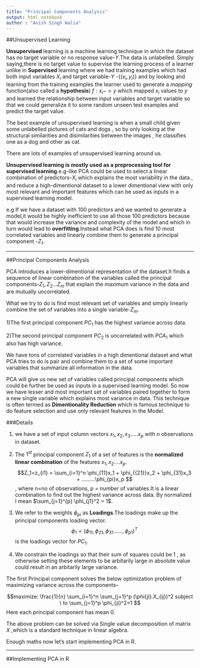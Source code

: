 ```yaml
---
title: "Principal Components Analysis"
output: html_notebook
author : "Anish Singh Walia"
---
```


##Unsupervised Learning

__Unsupervised__ learning is a machine learning technique in which the dataset has no target variable or no response value-$Y$.The data is unlabelled.
Simply saying,there is no target value to supervise the learning process of a learner unlike in __Supervised__ learning where we had training examples which had both input variables $X_i$ and target variable-$Y$ -{$(x_i,y_i)$} and by looking and learning from the training examples the learner used to generate a *mapping* function(also called a __hypothesis__) $f : x_i-> y$ which mapped $x_i$ values to $y$ and learned the relationship between input variables and target variable so that we could generalize it to some random unseen test examples and predict the target value.

The best example of unsupervised learning is when a small child given some unlabelled pictures of cats and dogs , so by only looking at the structural similarities and disimilarities between the images , he classifies one as a dog and other as cat.

There are lots of examples of unsupervised learning around us.

__Unsupervised learning is mostly used as a preprocessing tool for supervised learning__.e.g-like PCA could be used to select a linear combination of predictors-$X_i$ which explains the most variability in the data , and reduce a high-dimentional dataset to a lower dimentional view with only most relevant and important features which can be used as inputs in a supervised learning model.

e.g If we have a dataset with 100 predictors and we wanted to generate a model,it would be highly inefficient to use all those 100 predictors because that would increase the variance and complexity of the model and which in turn would lead to __overfitting__.Instead what PCA does is find 10 most correlated variables and linearly combine them to generate a principal component -$Z_1$. 

----------------------


##Principal Components Analysis

PCA introduces a lower-dimentional representation of the dataset.It finds a sequence of linear combination of the variables called the principal components-$Z_1,Z_2...Z_m$ that explain the maximum variance in the data and are mutually uncorrelated.

What we try to do is find most relevant set of variables and simply linearly combine the set of variables into a single variable-$Z_m$.

1)The first principal component $PC_1$ has the highest variance across data.

2)The second principal component $PC_2$ is uncorrelated with $PCA_1$ which also has high variance.

We have tons of correlated variables in a high dimentional dataset and what PCA tries to do is pair and combine them to a set of some important variables that summarize all information in the data.

PCA will give us new set of variables called principal components which could be further be used as inputs in a supervised learning model.
So now we have lesser and most important set of variables paired together to form a new single variable which explains most variance in data.
This technique is often termed as __Dimentionality Reduction__ which is famous technique to do feature selection and use only relevant features in the Model.


###Details

1) we have a set of input column vectors $x_1,x_2,x_3.....x_p$ with $n$ observations in dataset.

2) The $1^{st}$ principal component $Z_1$ of a set of features is the __normalized linear combination__ of the features $x_1,x_2....x_p$.
    $$Z_1=z_{i1} = \sum_{i=1}^n \phi_{11}x_1 + \phi_{{21}}x_2 + \phi_{31}x_3 + .........\phi_{pi}x_p $$,
where n=no of observations, p = number of variables.It is a linear combination to find out the highest variance across data.
By normalized I mean $\sum_{j=1}^{p} \phi_{j1}^2 = 1$.

3) We refer to the weights $\phi_{pi}$ as __Loadings__.The loadings make up the principal components loading vector.
$$\phi_1 = (\phi_{11},\phi_{21},\phi_{31}......,\phi_{p1})^T$$ is the loadings vector for $PC_1$.

4) We constrain the loadings so that their sum of squares could be 1 , as otherwise setting these elements to be arbitarily large in absolute value could result in an arbitarily large variance.



The first Principal component solves the below optimization problem of maximizing variance across the components--

$$maximize: \frac{1}{n} \sum_{i=1}^n \sum_{j=1}^p (\phi{ji}.X_{ij})^2  subject \ to \sum_{j=1}^p \phi_{ji}^2=1  $$
Here each principal component has mean 0.

The above problem can be solved via Single value decomposition of matrix $X$ ,which is a standard technique in linear algebra.


Enough maths now let's start implementing PCA in R.

--------------------------------------



##Implementing PCA in R

```r

```



